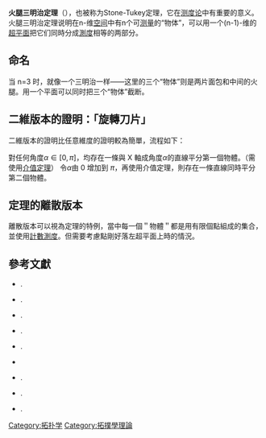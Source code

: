 {{多個問題|
{{expand|time=2013-11-11T13:48:06+00:00}}
{{unreferenced|time=2013-11-11T13:48:06+00:00}}
{{RoughTranslation|en:Ham sandwich theorem}}
}}
'''火腿三明治定理'''（'''{{lang-en|Ham sandwich theorm}}'''），也被称为Stone-Tukey定理，它在[[测度论|测度论]]中有重要的意义。火腿三明治定理说明在n-维[[向量空間|空间]]中有n个可[[测度|测量]]的“物体”，可以用一个(n-1)-维的[[超平面|超平面]]把它们同時分成[[測度|測度]]相等的两部分。

== 命名 ==
当 n=3 时，就像一个三明治一样——这里的三个“物体”则是两片面包和中间的火腿。用一个平面可以同时把三个“物体”截断。

== 二維版本的證明：「旋轉刀片」 ==
二維版本的證明比任意維度的證明較為簡單，流程如下：

對任何角度<math>\alpha\in[0,\pi]</math>，均存在一條與 X 軸成角度<math>\alpha</math>的直線平分第一個物體。（需使用[[介值定理|介值定理]]）
令<math>\alpha</math>由 0 增加到 <math>\pi</math>，再使用介值定理，則存在一條直線同時平分第二個物體。

== 定理的離散版本 ==
離散版本可以視為定理的特例，當中每一個＂物體＂都是用有限個點組成的集合，並使用[[計數測度|計數測度]]。但需要考慮點剛好落左超平面上時的情況。

[[Category:拓扑学|Category:拓扑学]]
[[Category:拓撲學理論|Category:拓撲學理論]]

== 參考文獻 ==
*{{citation
 | doi = 10.2307/4145019
 | last1 = Beyer | first1 = W. A.
 | last2 = Zardecki | first2 = Andrew
 | issue = 1
 | journal = [[American_Mathematical_Monthly|American Mathematical Monthly]]
 | pages = 58–61
 | title = The early history of the ham sandwich theorem
 | url = http://proquest.umi.com/pqdweb?did=526216421&Fmt=3&clientId=5482&RQT=309&VName=PQD
 | volume = 111
 | year = 2004
 | jstor = 4145019}}.
*{{citation
 | doi = 10.1016/S0747-7171(86)80020-7
 | last1 = Edelsbrunner | first1 = Herbert | author1-link = Herbert Edelsbrunner
 | last2 = Waupotitsch | first2 = R.
 | journal = Journal of Symbolic Computation
 | pages = 171–178
 | title = Computing a ham sandwich cut in two dimensions
 | volume = 2
 | year = 1986}}.
*{{citation
 | last1 = Lo | first1 = Chi-Yuan
 | last2 = Steiger | first2 = W. L.
 | contribution = An optimal time algorithm for ham-sandwich cuts in the plane
 | pages = 5–9
 | title = Proceedings of the Second Canadian Conference on Computational Geometry
 | year = 1990}}.
*{{citation
 | last1 = Lo | first1 = Chi-Yuan
 | last2 = Matoušek | first2 = Jiří | author2-link = Jiří Matoušek (mathematician)
 | last3 = Steiger | first3 = William L.
 | doi = 10.1007/BF02574017
 | journal = [[Discrete_and_Computational_Geometry|Discrete and Computational Geometry]]
 | pages = 433–452
 | title = Algorithms for Ham-Sandwich Cuts
 | volume = 11
 | year = 1994}}.
*{{citation
 | doi = 10.1016/0196-6774(85)90011-2
 | last = Megiddo | first = Nimrod
 |authorlink= Nimrod Megiddo
 | journal = Journal of Algorithms
 | pages = 430–433
 | title = Partitioning with two lines in the plane
 | volume = 6
 | year = 1985}}.
*{{citation
| last1 = Smith | first1 = W. D. 
| last2 = Wormald | first2 = N. C. 
| doi = 10.1109/sfcs.1998.743449 
| chapter = Geometric separator theorems and applications 
| title = Proceedings 39th Annual Symposium on Foundations of Computer Science (Cat. No.98CB36280) 
| pages = 232 
| year = 1998 
| isbn = 0-8186-9172-7 
| pmid =  
| pmc = 
}}
*{{citation
 | last = Steinhaus | first = Hugo | author-link = Hugo Steinhaus
 | journal = Mathesis Polska
 | pages = 26–28
 | title = A note on the ham sandwich theorem
 | volume = 9
 | year = 1938}}.
*{{citation
 | doi = 10.1215/S0012-7094-42-00925-6
 | last1 = Stone
 | first1 = Arthur H.
 | author1-link = Arthur Harold Stone
 | last2 = Tukey
 | first2 = John W.
 | author2-link = John Tukey
 | journal = [[Duke_Mathematical_Journal|Duke Mathematical Journal]]
 | pages = 356–359
 | title = Generalized "sandwich" theorems
 | url = http://projecteuclid.org/euclid.dmj/1077493229
 | volume = 9
 | year = 1942
 | accessdate = 2019-06-14
 | archive-date = 2020-08-26
 | archive-url = https://web.archive.org/web/20200826232023/https://www.projecteuclid.org/euclid.dmj/1077493229
 | dead-url = no
 }}.
*{{citation
 | last = Stojmenovíc | first = Ivan
 | author-link = Ivan Stojmenović
 | journal = Info. Processing Letts.
 | pages = 15–21
 | title = Bisections and ham-sandwich cuts of convex polygons and polyhedra.
 | volume = 38
 | number = 1
 | year = 1991}}.